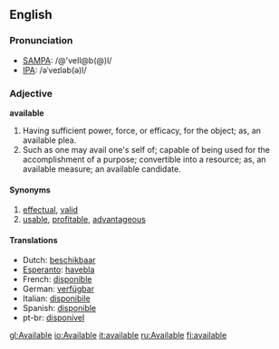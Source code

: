 ==English==

===Pronunciation===
*[[w:SAMPA|SAMPA]]: /@'veIl@b(@)l/
*[[w:IPA|IPA]]: /əˈveɪləb(ə)l/
===Adjective===
'''available'''

#Having sufficient power, force, or efficacy, for the object; as, an available plea.
#Such as one may avail one's self of; capable of being used for the accomplishment of a purpose; convertible into a resource; as, an available measure; an available candidate.

====Synonyms====
#[[effectual]], [[valid]] 
#[[usable]], [[profitable]], [[advantageous]]

====Translations====
*Dutch: [[beschikbaar]]
*[[Esperanto]]: [[havebla]]
*French: [[disponible]]
*German: [[verfügbar]]
*Italian: [[disponibile]]
*Spanish: [[disponible]]
*pt-br: [[disponível]]

[[gl:Available]]
[[io:Available]]
[[it:available]]
[[ru:Available]]
[[fi:available]]